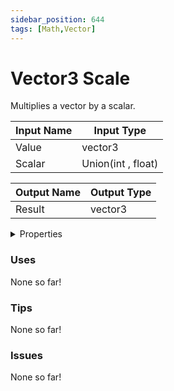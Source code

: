 ```yaml
---
sidebar_position: 644
tags: [Math,Vector]
---
```


# Vector3 Scale

Multiplies a vector by a scalar.




<EsbSvg />

| Input Name | Input Type |
|-----------|-----------|
| Value | vector3 |
| Scalar | Union(int , float) |

| Output Name | Output Type |
|-----------|-----------|
| Result | vector3 |


<details>
  <summary>Properties</summary>
  <div>
    <div>
    <table>
      <thead>
        <tr>
          <th>Is beta required?</th>
          <th>❌</th>
        </tr>
        <tr>
          <th>Is this chip a trolling risk?</th>
          <th>❌</th>
        </tr>
        <tr>
          <th>Chip UUID</th>
          <th>87aa17b1-7760-4b07-8c44-a2d530590597</th>
        </tr>
      </thead>
    </table>
    </div>
  </div>
</details>

### Uses

None so far!

### Tips

None so far!

### Issues

None so far!